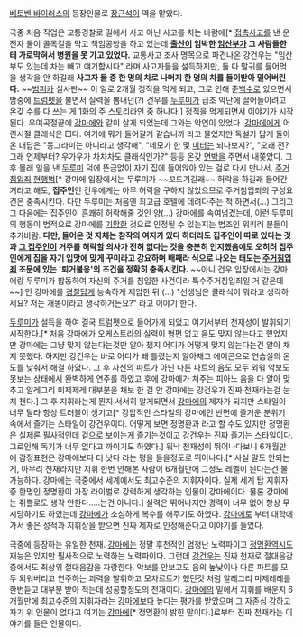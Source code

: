 [[베토벤 바이러스]]의 등장인물로 [[장근석]]이 역을 맡았다. 

극중 처음 직업은 교통경찰로 길에서 사고 아닌 사고를 치는 바람에[* [[접촉사고]]를 낸 운전자 둘이 골목길을 막고 책임공방을 하고 있는데 '''[[출산]]이 임박한 [[임산부]]가 그 사람들한테 가로막혀서 병원을 못 가고 있었다.''' 교통사고 조사 명목으로 파견나온 강건우는 "임산부도 있는데 차는 빼고 얘기합시다" 라며 사고자들을 설득하지만, 둘 다 말귀를 들어먹을 생각을 안 하길래 '''사고자 둘 중 한 명의 차로 나머지 한 명의 차를 들이받아 밀어버린다.''' ~~[[범퍼카]] 실사판~~ 이 일로 2개월 정직을 먹게 되고, 그로 인해 준[[백수]]로 있으면서 밤중에 [[트럼펫]]을 불면서 실력을 뽐내던(?) 건우를 [[두루미]]가 급조 악단에 끌어들이려고 온갖 수를 다 쓰는 게 1화의 주 스토리라인 중 하나다.] 정직을 먹게되면서 이야기가 시작된다. 우여곡절끝에 [[강마에]]와 같이 살게 되었는데 그와는 악연이 있었다. [[강마에]]에게 어린시절 클래식은 □다. 여기에 뭐가 들어갈거 같습니까 라고 물었지만 독설가 답게 돌아온 대답은 "동그라미는 아니라고 생각해", "네모가 한 몇 [[미터]]는 되나보지?", "오래 전? 그래 언제부터? 우가우가 차차차도 클래식인가?" 등등 온갖 [[면박]]을 주면서 내쫒았다. 그 후 몰래 일을 낸 [[두루미]] 덕에 뜬금없이 자기 집에 들어앉아 있는 걸로 다시 만나서, [[주거침입]]죄 [[현행범]][* 강마에 입장에서는 두루미가 ~~꼬드기길래~~ 허락을 하길래 들어간 거라고 해도, '''집주인'''인 건우에게는 아무 허락을 구하지 않았으므로 주거침입죄의 구성요건은 충족시킨다. 다만 두루미는 처음엔 최고급 호텔에 데려다주는 척 하면서(...) 그리고 그 다음에는 집주인이 흔쾌히 허락해줄 것인 양(...) 강마에를 속여넘겼는데, 이런 두루미의 행동이 법적으로 강마에를 [[기망]]한 것으로 인정될 수 있는지는 법조인 위키러 분들이 추가바람. '''다만, 들어온 것 자체는 참작의 여지가 있다 하더라도 집주인이 따로 있다는 것과 [[강건우|그 집주인]]이 거주를 허락할 의사가 전혀 없다는 것을 충분히 인지했음에도 오히려 집주인에게 집을 자기 입맛에 맞게 꾸미라고 강요하며 배째라 식으로 나오는 태도는 [[주거침입]]죄 조문에 있는 '퇴거불응'의 조건을 정확히 충족시킨다.''' ~~아니 건우 입장에서는 강마에랑 두루미가 합동하여 자신의 주거를 침입한 사건이라 특수주거침입죄일 거 같은데~~] 인 강마에를 [[경찰]]답게 능숙하게 제압한 뒤 (...) "선생님은 클래식이 뭐라고 생각하세요? 저는 개똥이라고 생각하거든요?" 라고 이야기 한다. 

[[두루미]]가 설득을 하여 결국 트럼펫으로 들어가게 되었고 여기서부터 천재성이 발휘되기 시작한다.[* 처음 강마에가 오케스트라의 실력이 형편 없고 음도 맞지 않는다고 했었지만 강마에는 그냥 맞지 않는다는것만 알아 챘지 어디가 어떻게 맞지 않는다는건 알아 채지 못했다. 하지만 강건우는 바로 어디가 왜 틀렸는지 알아채고 에어콘으로 연습실의 온도를 낮춰서 해결 하였다. 그 후 자신의 파트가 아닌 다른 파트의 음도 모두 외워 악보도 못보는 상태에서 완벽하게 연주를 하였고 후에 강마에가 쳐주는 피아노 음을 다 알아 맞추고 알레그리 미제제레 대부분을 채보 한 걸 안 강마에는 강건우가 진짜 천재라는걸 눈치 챈다.] 그 후 지휘라는게 뭔지 서서히 알게되면서 [[강마에]]의 제자가 되지만 스타일이 너무 달라 항상 트러블이 생기고[* 강압적인 스타일의 강마에인 반면에 즐거운 분위기 속에서 즐기는 스타일이 강건우이다. 어떻게 보면 정명환과 라고 할 수도 있지만 정명환은 실제론 필사적인데 겉으로 보이는게 즐기는것이고 강건우는 진짜 즐기는 스타일이다. 그로인해 독기가 너무 없다고 까이기도 하였다.] 워낙 천재성이 뛰어나다보니 6개월만에 감정표현은 강마에보다 더 낫다 라는 평을 들을정도로 뛰어나다.[* 사실 말도 안되는게, 아무리 천재라지만 지휘 한번 안해본 사람이 6개월만에 그정도 레벨이 된다는건 불가능하다. 강마에는 극중에서 세계에서도 최고수준의 지휘자이다. 실제 세계 탑 지휘자증 한명인 정명환이 가장 라이벌로 강력하게 생각하는 인물이 강마에이다. 물론 강마에는 쥐뿔로도 생각 안한다.....는건 아니다.] 실력은 뛰어나지만 경력이 너무 없어 항상 무시당하기도 하였는데 [[강마에]]가 소심하게 복수를 해주기도 하였다. [[강마에]]로 부터 대학에 가서 좋은 성적과 지휘상을 받으면 진짜 제자로 인정해준다고 이야기를 들었다. 

극중에 등장하는 유일한 천재. [[강마에]]는 정말 후천적인 엄청난 노력파이고 [[정명환]]역시도 재능은 있지만 필사적으로 노력하는 노력파이다. 그런데 [[강건우]]는 진짜 천재로 절대음감중에서도 최상위 절대음감을 자랑한다. 악보를 안보고도 음의 높낮이나 다른 파트를 모두 외워버리고 연주하는 괴력을 발휘하고 모차르트가 했던것 처럼 알레그리 미제레레를 한번듣고 대부분 받아 적는데 성공할정도의 천재이다. [[강마에]]의 밑에서 지휘를 배운지 6개월만에 최고수준의 지휘자라는 [[강마에]]보다 높다는 평가를 받았으며 그 자존심 강하고 자기 위 인물이 없다고 여기는 [[강마에]][* 정명환이 밝힌 말이다.]로부터 진짜 천재라는 이야기를 들은 인물이다. 
